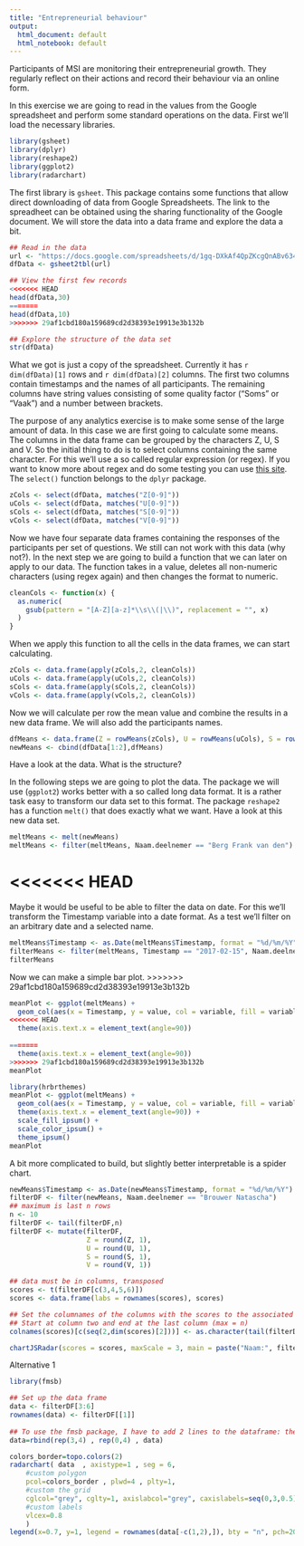 ```yaml
---
title: "Entrepreneurial behaviour"
output:
  html_document: default
  html_notebook: default
---
```


Participants of MSI are monitoring their entrepreneurial growth. They regularly reflect on their actions and record their behaviour via an online form.

In this exercise we are going to read in the values from the Google spreadsheet and perform some standard operations on the data. First we'll load the necessary libraries.

```r
library(gsheet)
library(dplyr)
library(reshape2)
library(ggplot2)
library(radarchart)
```

The first library is `gsheet`. This package contains some functions that allow direct downloading of data from Google Spreadsheets. The link to the spreadheet can be obtained using the sharing functionality of the Google document. We will store the data into a data frame and explore the data a bit.

```r
## Read in the data
url <- "https://docs.google.com/spreadsheets/d/1gq-DXkAf4QpZKcgQnABv634DKXjTCHepUi5rHw19Yeg/edit?usp=sharing"
dfData <- gsheet2tbl(url)

## View the first few records
<<<<<<< HEAD
head(dfData,30)
=======
head(dfData,10)
>>>>>>> 29af1cbd180a159689cd2d38393e19913e3b132b

## Explore the structure of the data set
str(dfData)
```

What we got is just a copy of the spreadsheet. Currently it has `r dim(dfData)[1]` rows and `r dim(dfData)[2]` columns. The first two columns contain timestamps and the names of all participants. The remaining columns have string values consisting of some quality factor ("Soms" or "Vaak") and a number between brackets.

The purpose of any analytics exercise is to make some sense of the large amount of data. In this case we are first going to calculate some means. The columns in the data frame can be grouped by the characters Z, U, S and V. So the initial thing to do is to select columns containing the same character. For this we'll use a so called regular expression (or regex). If you want to know more about regex and do some testing you can use [this site]("http://regexr.com/"). The `select()` function belongs to the `dplyr` package.

```r
zCols <- select(dfData, matches("Z[0-9]"))
uCols <- select(dfData, matches("U[0-9]"))
sCols <- select(dfData, matches("S[0-9]"))
vCols <- select(dfData, matches("V[0-9]"))
```

Now we have four separate data frames containing the responses of the participants per set of questions. We still can not work with this data (why not?). In the next step we are going to build a function that we can later on apply to our data. The function takes in a value, deletes all non-numeric characters (using regex again) and then changes the format to numeric.

```r
cleanCols <- function(x) {
  as.numeric(
    gsub(pattern = "[A-Z][a-z]*\\s\\(|\\)", replacement = "", x)
  )
}
```

When we apply this function to all the cells in the data frames, we can start calculating.

```r
zCols <- data.frame(apply(zCols,2, cleanCols))
uCols <- data.frame(apply(uCols,2, cleanCols))
sCols <- data.frame(apply(sCols,2, cleanCols))
vCols <- data.frame(apply(vCols,2, cleanCols))
```

Now we will calculate per row the mean value and combine the results in a new data frame. We will also add the participants names.

```r
dfMeans <- data.frame(Z = rowMeans(zCols), U = rowMeans(uCols), S = rowMeans(sCols), V = rowMeans(vCols))
newMeans <- cbind(dfData[1:2],dfMeans)
```

Have a look at the data. What is the structure?

In the following steps we are going to plot the data. The package we will use (`ggplot2`) works better with a so called long data format. It is a rather task easy to transform our data set to this format. The package `reshape2` has a function `melt()` that does exactly what we want. Have a look at this new data set.

```r
meltMeans <- melt(newMeans)
meltMeans <- filter(meltMeans, Naam.deelnemer == "Berg Frank van den")
```

<<<<<<< HEAD
=======
Maybe it would be useful to be able to filter the data on date. For this we'll transform the Timestamp variable into a date format. As a test we'll filter on an arbitrary date and a selected name.

```r
meltMeans$Timestamp <- as.Date(meltMeans$Timestamp, format = "%d/%m/%Y")
filterMeans <- filter(meltMeans, Timestamp == "2017-02-15", Naam.deelnemer == "Bouwmeister Rick")
filterMeans
```


Now we can make a simple bar plot.
>>>>>>> 29af1cbd180a159689cd2d38393e19913e3b132b

```r
meanPlot <- ggplot(meltMeans) + 
  geom_col(aes(x = Timestamp, y = value, col = variable, fill = variable)) +
<<<<<<< HEAD
  theme(axis.text.x = element_text(angle=90)) 
  
=======
  theme(axis.text.x = element_text(angle=90))
>>>>>>> 29af1cbd180a159689cd2d38393e19913e3b132b
meanPlot
```

```r
library(hrbrthemes)
meanPlot <- ggplot(meltMeans) + 
  geom_col(aes(x = Timestamp, y = value, col = variable, fill = variable)) +
  theme(axis.text.x = element_text(angle=90)) +
  scale_fill_ipsum() +
  scale_color_ipsum() +
  theme_ipsum()
meanPlot

```


A bit more complicated to build, but slightly better interpretable is a spider chart.

```r

newMeans$Timestamp <- as.Date(newMeans$Timestamp, format = "%d/%m/%Y")
filterDF <- filter(newMeans, Naam.deelnemer == "Brouwer Natascha")
## maximum is last n rows
n <- 10
filterDF <- tail(filterDF,n)
filterDF <- mutate(filterDF,
                   Z = round(Z, 1),
                   U = round(U, 1),
                   S = round(S, 1),
                   V = round(V, 1))

## data must be in columns, transposed
scores <- t(filterDF[c(3,4,5,6)])
scores <- data.frame(labs = rownames(scores), scores)

## Set the columnames of the columns with the scores to the associated timestamps.
## Start at column two and end at the last column (max = n)
colnames(scores)[c(seq(2,dim(scores)[2]))] <- as.character(tail(filterDF$Timestamp, n))

chartJSRadar(scores = scores, maxScale = 3, main = paste("Naam:", filterDF$Naam.deelnemer[1]), polyAlpha = 0)
```
Alternative 1

```r
library(fmsb)

## Set up the data frame
data <- filterDF[3:6]
rownames(data) <- filterDF[[1]]
 
## To use the fmsb package, I have to add 2 lines to the dataframe: the max and min of each topic to show on the plot!
data=rbind(rep(3,4) , rep(0,4) , data)

colors_border=topo.colors(2)
radarchart( data  , axistype=1 , seg = 6,
    #custom polygon
    pcol=colors_border , plwd=4 , plty=1,
    #custom the grid
    cglcol="grey", cglty=1, axislabcol="grey", caxislabels=seq(0,3,0.5), cglwd=0.8,
    #custom labels
    vlcex=0.8 
    )
legend(x=0.7, y=1, legend = rownames(data[-c(1,2),]), bty = "n", pch=20 , col=colors_border , text.col = "grey", cex=1.2, pt.cex=3)
```







